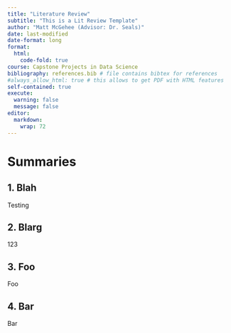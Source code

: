 ```yaml
---
title: "Literature Review"
subtitle: "This is a Lit Review Template"
author: "Matt McGehee (Advisor: Dr. Seals)"
date: last-modified
date-format: long
format:
  html:
    code-fold: true
course: Capstone Projects in Data Science
bibliography: references.bib # file contains bibtex for references
#always_allow_html: true # this allows to get PDF with HTML features
self-contained: true
execute: 
  warning: false
  message: false
editor: 
  markdown: 
    wrap: 72
---
```


# Summaries

## 1. Blah

Testing

## 2. Blarg

123

## 3. Foo

Foo

## 4. Bar

Bar